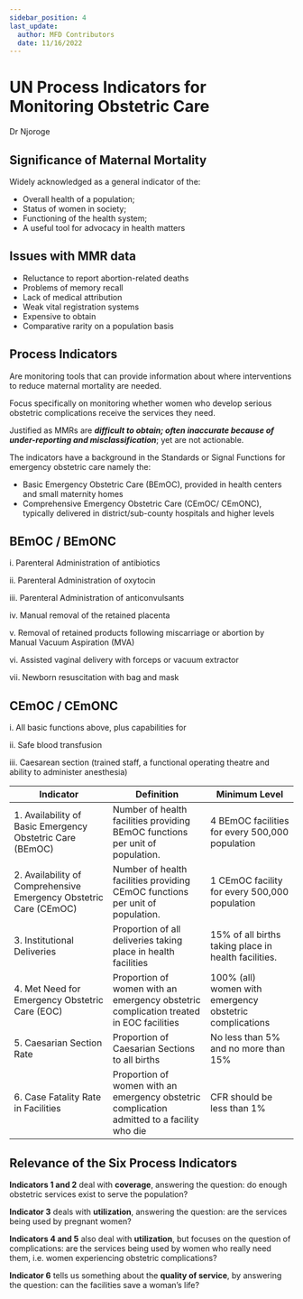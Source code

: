```yaml
---
sidebar_position: 4
last_update:
  author: MFD Contributors
  date: 11/16/2022
---
```


# UN Process Indicators for Monitoring Obstetric Care

Dr Njoroge

## Significance of Maternal Mortality

Widely acknowledged as a general indicator of the:

- Overall health of a population;
- Status of women in society;
- Functioning of the health system;
- A useful tool for advocacy in health matters

## Issues with MMR data

- Reluctance to report abortion-related deaths
- Problems of memory recall
- Lack of medical attribution
- Weak vital registration systems
- Expensive to obtain
- Comparative rarity on a population basis

## Process Indicators

Are monitoring tools that can provide information about where interventions to
reduce maternal mortality are needed.

Focus specifically on monitoring whether women who develop serious obstetric
complications receive the services they need.

Justified as MMRs are **_difficult to obtain; often inaccurate because of under-reporting and misclassification_**; yet are not actionable.

The indicators have a background in the Standards or Signal Functions for emergency
obstetric care namely the:

- Basic Emergency Obstetric Care (BEmOC), provided in
  health centers and small maternity homes
- Comprehensive Emergency Obstetric Care (CEmOC/ CEmONC), typically delivered in district/sub-county hospitals and higher levels

## BEmOC / BEmONC

i. Parenteral Administration of antibiotics

ii. Parenteral Administration of oxytocin

iii. Parenteral Administration of anticonvulsants

iv. Manual removal of the retained placenta

v. Removal of retained products following miscarriage or abortion by Manual Vacuum Aspiration (MVA)

vi. Assisted vaginal delivery with forceps or vacuum extractor

vii. Newborn resuscitation with bag and mask

## CEmOC / CEmONC

i. All basic functions above, plus capabilities for

ii. Safe blood transfusion

iii. Caesarean section (trained staff, a functional operating theatre and ability to administer anesthesia)

| Indicator                                                         | Definition                                                                                  | Minimum Level                                           |
| ----------------------------------------------------------------- | ------------------------------------------------------------------------------------------- | ------------------------------------------------------- |
| 1. Availability of Basic Emergency Obstetric Care (BEmOC)         | Number of health facilities providing BEmOC functions per unit of population.               | 4 BEmOC facilities for every 500,000 population         |
| 2. Availability of Comprehensive Emergency Obstetric Care (CEmOC) | Number of health facilities providing CEmOC functions per unit of population.               | 1 CEmOC facility for every 500,000 population           |
| 3. Institutional Deliveries                                       | Proportion of all deliveries taking place in health facilities                              | 15% of all births taking place in health facilities.    |
| 4. Met Need for Emergency Obstetric Care (EOC)                    | Proportion of women with an emergency obstetric complication treated in EOC facilities      | 100% (all) women with emergency obstetric complications |
| 5. Caesarian Section Rate                                         | Proportion of Caesarian Sections to all births                                              | No less than 5% and no more than 15%                    |
| 6. Case Fatality Rate in Facilities                               | Proportion of women with an emergency obstetric complication admitted to a facility who die | CFR should be less than 1%                              |

## Relevance of the Six Process Indicators

**Indicators 1 and 2** deal with **coverage**, answering the question: do enough obstetric services
exist to serve the population?

**Indicator 3** deals with **utilization**, answering the question: are the services being used by
pregnant women?

**Indicators 4 and 5** also deal with **utilization**, but focuses on the question of complications: are
the services being used by women who really need them, i.e. women experiencing obstetric
complications?

**Indicator 6** tells us something about the **quality of service**, by answering the question:
can the facilities save a woman’s life?
